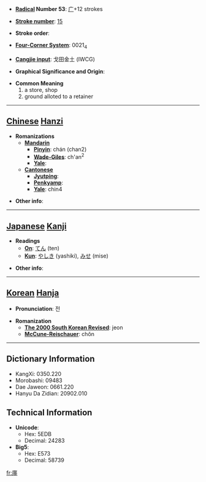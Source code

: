 * '''[[Wiktionary:Chinese radical index| Radical]] Number 53''': [[Wiktionary:Chinese radical index 广|广]]+12 strokes

* '''[[Wiktionary:Chinese total strokes index|Stroke number]]''': [[Wiktionary:Chinese total strokes index 15|15]]

* '''Stroke order''': 

* '''[[Wiktionary:Chinese four corner index|Four-Corner System]]''': 0021<sub>4</sub>

* '''[[Wiktionary:Chinese Cangjie index|Cangjie input]]''': 戈田金土 (IWCG)

* '''Graphical Significance and Origin''': 

* '''Common Meaning'''
*#a store, shop
*# ground alloted to a retainer


----

== [[Chinese]] [[Hanzi]] ==

* '''Romanizations'''
** '''[[Mandarin]]'''
*** '''[[Pinyin]]''': chán (chan2)
*** '''[[Wade-Giles]]''': ch'an<sup>2</sup>
*** '''[[Yale]]''': 
** '''[[Cantonese]]'''
*** '''[[Jyutping]]''':
*** '''[[Penkyamp]]''': 
*** '''[[Yale]]''': chin4

* '''Other info''': 

----

== [[Japanese]] [[Kanji]] ==

* '''Readings'''
** '''[[On]]''': [[てん]] (ten)
** '''[[Kun]]''': [[やしき]] (yashiki), [[みせ]] (mise)

* '''Other info''':  

----

== [[Korean]] [[Hanja]] ==

* '''Pronunciation''': 전

* '''Romanization'''
** '''[[The 2000 South Korean Revised Romanization|The 2000 South Korean Revised]]''': jeon
** '''[[McCune-Reischauer]]''': chŏn

----

== Dictionary Information ==

* KangXi: 0350.220
* Morobashi: 09483
* Dae Jaweon: 0661.220
* Hanyu Da Zidian: 20902.010

== Technical Information ==

* '''Unicode''':
** Hex: 5EDB
** Decimal: 24283
* '''Big5''':
** Hex: E573
** Decimal: 58739

[[fr:廛]]